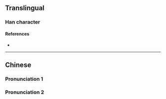{{also|蘗}}
{{character info/new}}
==Translingual==

===Han character===
{{Han char|rn=75|rad=木|as=13|sn=17|four=|canj=DSRJ|ids=⿰木辟}}

====References====
* {{Han ref|kx=0557.050|dkj=15670|dj=0946.120|hdz=21306.010|uh=6A98|ud=27288}}

----

==Chinese==

===Pronunciation 1===
{{zh-see|枰|v}}

===Pronunciation 2===
{{zh-see|檗|v}}